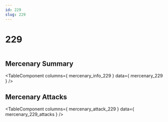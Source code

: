 ```yaml
---
id: 229
slug: 229
---
```



# 229

<div style = {{ display: "flex" }}>
    <Image img={require('@site/static/img/mercenaries/illust/thum_char_view_n_229.jpg')}/>
    
</div>

## Mercenary Summary

<TableComponent
  columns={ mercenary_info_229 }
  data={ mercenary_229 }
/>

## Mercenary Attacks

<TableComponent
  columns={ mercenary_attack_229 }
  data={ mercenary_229_attacks }
/>